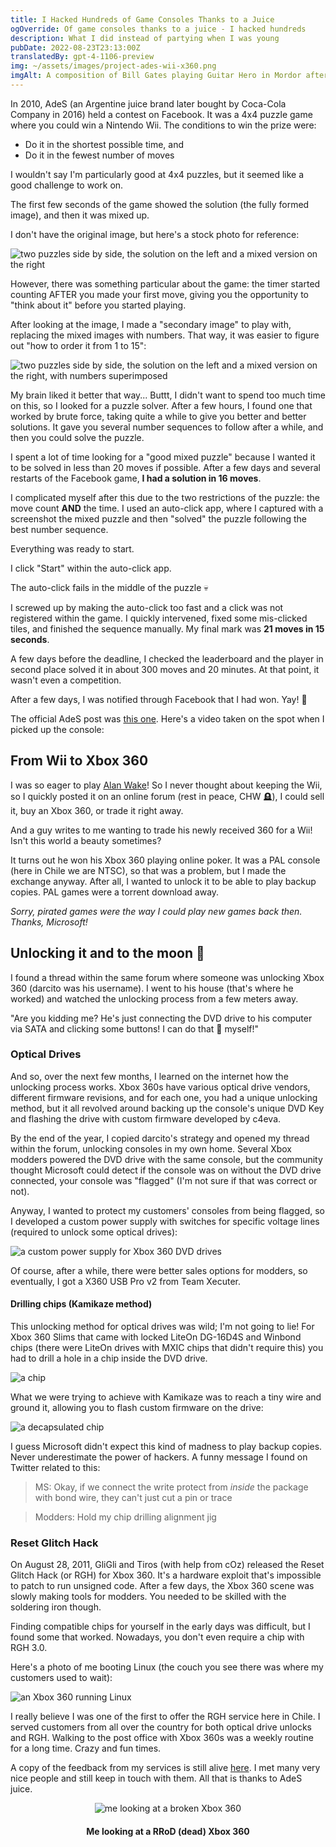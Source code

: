 ```yaml
---
title: I Hacked Hundreds of Game Consoles Thanks to a Juice
ogOverride: Of game consoles thanks to a juice - I hacked hundreds
description: What I did instead of partying when I was young
pubDate: 2022-08-23T23:13:00Z
translatedBy: gpt-4-1106-preview
img: ~/assets/images/project-ades-wii-x360.png
imgAlt: A composition of Bill Gates playing Guitar Hero in Mordor after being pwned by AdeS juice
---
```



In 2010, AdeS (an Argentine juice brand later bought by Coca-Cola Company in 2016) held a contest on Facebook.
It was a 4x4 puzzle game where you could win a Nintendo Wii. The conditions to win the prize were:

- Do it in the shortest possible time, and
- Do it in the fewest number of moves

I wouldn't say I'm particularly good at 4x4 puzzles, but it seemed like a good challenge to work on.

The first few seconds of the game showed the solution (the fully formed image), and then it was mixed up.

I don't have the original image, but here's a stock photo for reference:

<Image
  src={Puzzle}
  alt="two puzzles side by side, the solution on the left and a mixed version on the right"
  format="webp"
/>

However, there was something particular about the game: the timer started counting AFTER you made your first move, giving you the opportunity to
"think about it" before you started playing.

After looking at the image, I made a "secondary image" to play with, replacing the mixed images with numbers.
That way, it was easier to figure out "how to order it from 1 to 15":

<Image
  src={PuzzleNumbered}
  alt="two puzzles side by side, the solution on the left and a mixed version on the right, with numbers superimposed"
  format="webp"
/>

My brain liked it better that way... Buttt, I didn't want to spend too much time on this, so I looked for a puzzle solver. After a few hours, I found
one that worked by brute force, taking quite a while to give you better and better solutions. It gave you several number sequences
to follow after a while, and then you could solve the puzzle.

I spent a lot of time looking for a "good mixed puzzle" because I wanted it to be solved in less than 20 moves if possible.
After a few days and several restarts of the Facebook game, **I had a solution in 16 moves**.

I complicated myself after this due to the two restrictions of the puzzle: the move count **AND** the time. I used an auto-click app, where I captured with a screenshot the
mixed puzzle and then "solved" the puzzle following the best number sequence.

Everything was ready to start.

I click "Start" within the auto-click app.

The auto-click fails in the middle of the puzzle 💀

I screwed up by making the auto-click too fast and a click was not registered within the game. I quickly intervened, fixed some mis-clicked tiles, and finished
the sequence manually. My final mark was **21 moves in 15 seconds**.

A few days before the deadline, I checked the leaderboard and the player in second place solved it in about 300 moves and 20 minutes.
At that point, it wasn't even a competition.

After a few days, I was notified through Facebook that I had won. Yay! 🎉

The official AdeS post was [this one](https://web.archive.org/web/20101028002731/http://www.ades.cl/blog/2010/06/ya-tenemos-los-ganadores-de-puzzle-ades/).
Here's a video taken on the spot when I picked up the console:

<YouTube id="Uf5JHxDxNRw" />

## From Wii to Xbox 360

I was so eager to play [Alan Wake](https://en.wikipedia.org/wiki/Alan_Wake)! So I never thought about keeping the Wii, so I quickly posted it
on an online forum (rest in peace, CHW 🪦), I could sell it, buy an Xbox 360, or trade it right away.

And a guy writes to me wanting to trade his newly received 360 for a Wii! Isn't this world a beauty sometimes?

It turns out he won his Xbox 360 playing online poker. It was a PAL console (here in Chile we are NTSC), so that was a problem, but
I made the exchange anyway. After all, I wanted to unlock it to be able to play backup copies. PAL games were a torrent download away.

_Sorry, pirated games were the way I could play new games back then. Thanks, Microsoft!_

## Unlocking it and to the moon 🚀

I found a thread within the same forum where someone was unlocking Xbox 360 (darcito was his username). I went to his house (that's where he worked)
and watched the unlocking process from a few meters away.

"Are you kidding me? He's just connecting the DVD drive to his computer via SATA and clicking some buttons! I can do that 💩 myself!"

### Optical Drives

And so, over the next few months, I learned on the internet how the unlocking process works. Xbox 360s have various
optical drive vendors, different firmware revisions, and for each one, you had a unique unlocking method, but it all revolved around backing up the
console's unique DVD Key and flashing the drive with custom firmware developed by c4eva.

By the end of the year, I copied darcito's strategy and opened my thread within the forum, unlocking consoles in my own home.
Several Xbox modders powered the DVD drive with the same console, but the community thought Microsoft could detect if the console was on
without the DVD drive connected, your console was "flagged" (I'm not sure if that was correct or not).

Anyway, I wanted to protect my customers' consoles from being flagged, so I developed a custom power supply with switches for specific voltage
lines (required to unlock some optical drives):

<Image
  src={X360PowerSupply}
  alt="a custom power supply for Xbox 360 DVD drives"
  format="webp"
/>

Of course, after a while, there were better sales options for modders, so eventually, I got a X360 USB Pro v2 from Team Xecuter.

#### Drilling chips (Kamikaze method)

This unlocking method for optical drives was wild; I'm not going to lie! For Xbox 360 Slims that came with locked LiteOn DG-16D4S and Winbond chips
(there were LiteOn drives with MXIC chips that didn't require this) you had to drill a hole in a chip inside the DVD drive.

<Image src={KamikazeLocation} alt="a chip" format="webp" />

What we were trying to achieve with Kamikaze was to reach a tiny wire and ground it, allowing you to flash custom firmware on the drive:

<Image src={WinbondExploitLines} alt="a decapsulated chip" format="webp" />

I guess Microsoft didn't expect this kind of madness to play backup copies. Never underestimate the power of hackers.
A funny message I found on Twitter related to this:

> MS: Okay, if we connect the write protect from _inside_ the package with bond wire, they can't just cut a pin or trace

> Modders: Hold my chip drilling alignment jig

### Reset Glitch Hack

On August 28, 2011, GliGli and Tiros (with help from cOz) released the Reset Glitch Hack (or RGH) for Xbox 360. It's a hardware exploit that's impossible to patch
to run unsigned code. After a few days, the Xbox 360 scene was slowly making tools for modders. You needed
to be skilled with the soldering iron though.

Finding compatible chips for yourself in the early days was difficult, but I found some that worked.
Nowadays, you don't even require a chip with RGH 3.0.

Here's a photo of me booting Linux (the couch you see there was where my customers used to wait):

<Image src={X360Linux} alt="an Xbox 360 running Linux" format="webp" />

I really believe I was one of the first to offer the RGH service here in Chile. I served customers from all over the country for both
optical drive unlocks and RGH. Walking to the post office with Xbox 360s was a weekly routine for a long time. Crazy and fun times.

A copy of the feedback from my services is still alive [here](https://www.capa9.net/temas/feedback-de-sbarrenechea.899146/).
I met many very nice people and still keep in touch with them. All that is thanks to AdeS juice.

<p align="center">
  <Image src={XboxRRoD} alt="me looking at a broken Xbox 360" format="webp" />
  <h4 align="center">Me looking at a RRoD (dead) Xbox 360</h4>
</p>
